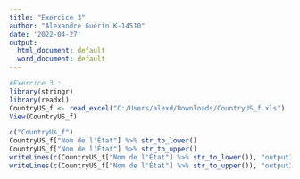 ```yaml
---
title: "Exercice 3"
author: "Alexandre Guérin K-14510"
date: '2022-04-27'
output:
  html_document: default
  word_document: default
---
```

```r
#Exercice 3 : 
library(stringr)
library(readxl)
CountryUS_f <- read_excel("C:/Users/alexd/Downloads/CountryUS_f.xls")
View(CountryUS_f)

c("CountryUs_f")
CountryUS_f["Nom de l'État"] %>% str_to_lower()
CountryUS_f["Nom de l'État"] %>% str_to_upper()
writeLines(c(CountryUS_f["Nom de l'État"] %>% str_to_lower()), "output1.txt")
writeLines(c(CountryUS_f["Nom de l'État"] %>% str_to_upper()), "output2.txt")
```